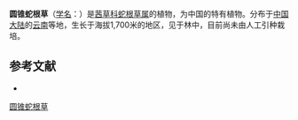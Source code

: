 {{Speciesbox
| name = 圆锥蛇根草
| status = 
| status_system = 
| image =
| genus = Ophiorrhiza
| species = paniculiformis
| authority = H. S. Lo
}}

'''圆锥蛇根草'''（[[学名|学名]]：{{lang|la|''Ophiorrhiza paniculiformis''}}）是[[茜草科|茜草科]][[蛇根草属|蛇根草属]]的植物，为中国的特有植物。分布于[[中国大陆|中国大陆]]的[[云南|云南]]等地，生长于海拔1,700米的地区，见于林中，目前尚未由人工引种栽培。

== 参考文献 ==
<div class="references-small">
* {{cite web| url =http://www.bioinfo.cn/db05/KmzwSpecies.php?action=view&id=19975| title =圆锥蛇根草| work =《中国高等植物数据库全库》| publisher =中国科学院微生物研究所| author =昆明植物研究所| accessdate =2009-02-25| deadurl =yes| archiveurl =https://web.archive.org/web/20160305020259/http://www.bioinfo.cn/db05/KmzwSpecies.php?action=view&id=19975| archivedate =2016-03-05}}
</div>
{{Taxonbar|from=Q10926684}}

[[Category:蛇根草属|圆锥蛇根草]]


{{植物小作品}}